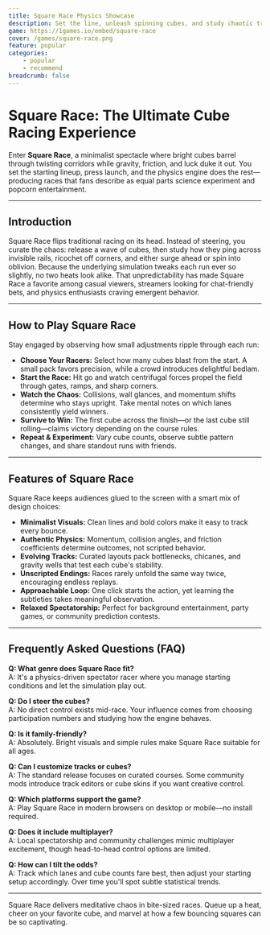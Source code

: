 ```yaml
---
title: Square Race Physics Showcase
description: Set the line, unleash spinning cubes, and study chaotic trajectories in Square Race's hypnotic physics arena.
game: https://1games.io/embed/square-race
cover: /games/square-race.png
feature: popular
categories:
    - popular
    - recommend
breadcrumb: false 
---
```


# Square Race: The Ultimate Cube Racing Experience

Enter **Square Race**, a minimalist spectacle where bright cubes barrel through twisting corridors while gravity, friction, and luck duke it out. You set the starting lineup, press launch, and the physics engine does the rest—producing races that fans describe as equal parts science experiment and popcorn entertainment.

---

## Introduction

Square Race flips traditional racing on its head. Instead of steering, you curate the chaos: release a wave of cubes, then study how they ping across invisible rails, ricochet off corners, and either surge ahead or spin into oblivion. Because the underlying simulation tweaks each run ever so slightly, no two heats look alike. That unpredictability has made Square Race a favorite among casual viewers, streamers looking for chat-friendly bets, and physics enthusiasts craving emergent behavior.

---

## How to Play Square Race

Stay engaged by observing how small adjustments ripple through each run:

- **Choose Your Racers:** Select how many cubes blast from the start. A small pack favors precision, while a crowd introduces delightful bedlam.
- **Start the Race:** Hit go and watch centrifugal forces propel the field through gates, ramps, and sharp corners.
- **Watch the Chaos:** Collisions, wall glances, and momentum shifts determine who stays upright. Take mental notes on which lanes consistently yield winners.
- **Survive to Win:** The first cube across the finish—or the last cube still rolling—claims victory depending on the course rules.
- **Repeat & Experiment:** Vary cube counts, observe subtle pattern changes, and share standout runs with friends.

---

## Features of Square Race

Square Race keeps audiences glued to the screen with a smart mix of design choices:

- **Minimalist Visuals:** Clean lines and bold colors make it easy to track every bounce.
- **Authentic Physics:** Momentum, collision angles, and friction coefficients determine outcomes, not scripted behavior.
- **Evolving Tracks:** Curated layouts pack bottlenecks, chicanes, and gravity wells that test each cube's stability.
- **Unscripted Endings:** Races rarely unfold the same way twice, encouraging endless replays.
- **Approachable Loop:** One click starts the action, yet learning the subtleties takes meaningful observation.
- **Relaxed Spectatorship:** Perfect for background entertainment, party games, or community prediction contests.

---

## Frequently Asked Questions (FAQ)

**Q: What genre does Square Race fit?**  
A: It's a physics-driven spectator racer where you manage starting conditions and let the simulation play out.

**Q: Do I steer the cubes?**  
A: No direct control exists mid-race. Your influence comes from choosing participation numbers and studying how the engine behaves.

**Q: Is it family-friendly?**  
A: Absolutely. Bright visuals and simple rules make Square Race suitable for all ages.

**Q: Can I customize tracks or cubes?**  
A: The standard release focuses on curated courses. Some community mods introduce track editors or cube skins if you want creative control.

**Q: Which platforms support the game?**  
A: Play Square Race in modern browsers on desktop or mobile—no install required.

**Q: Does it include multiplayer?**  
A: Local spectatorship and community challenges mimic multiplayer excitement, though head-to-head control options are limited.

**Q: How can I tilt the odds?**  
A: Track which lanes and cube counts fare best, then adjust your starting setup accordingly. Over time you'll spot subtle statistical trends.

---

Square Race delivers meditative chaos in bite-sized races. Queue up a heat, cheer on your favorite cube, and marvel at how a few bouncing squares can be so captivating.
